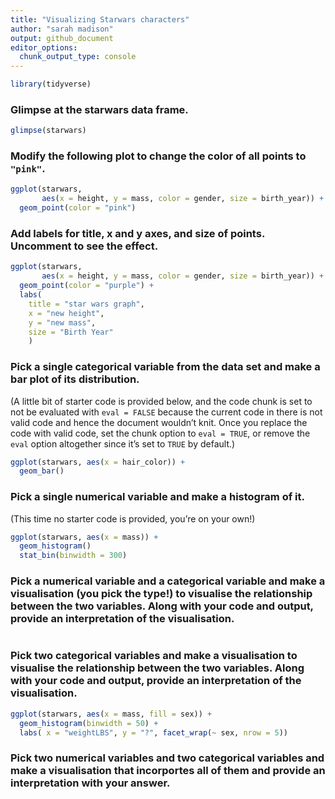 ```yaml
---
title: "Visualizing Starwars characters"
author: "sarah madison"
output: github_document
editor_options: 
  chunk_output_type: console
---
```


```r
library(tidyverse)
```

### Glimpse at the starwars data frame.

```r
glimpse(starwars)
```

### Modify the following plot to change the color of all points to `"pink"`.

```r
ggplot(starwars, 
       aes(x = height, y = mass, color = gender, size = birth_year)) +
  geom_point(color = "pink")
```

### Add labels for title, x and y axes, and size of points. Uncomment to see the effect.

```r
ggplot(starwars, 
       aes(x = height, y = mass, color = gender, size = birth_year)) +
  geom_point(color = "purple") +
  labs(
    title = "star wars graph",
    x = "new height", 
    y = "new mass",
    size = "Birth Year"
    )
```

### Pick a single categorical variable from the data set and make a bar plot of its distribution.

(A little bit of starter code is provided below, and the code chunk is set to not be evaluated with `eval = FALSE` because the current code in there is not valid code and hence the document wouldn't knit. Once you replace the code with valid code, set the chunk option to `eval = TRUE`, or remove the `eval` option altogether since it's set to `TRUE` by default.)

```r
ggplot(starwars, aes(x = hair_color)) +
  geom_bar()

```

### Pick a single numerical variable and make a histogram of it.

(This time no starter code is provided, you're on your own!)

```r
ggplot(starwars, aes(x = mass)) +
  geom_histogram()
  stat_bin(binwidth = 300)
```

### Pick a numerical variable and a categorical variable and make a visualisation (you pick the type!) to visualise the relationship between the two variables. Along with your code and output, provide an interpretation of the visualisation.

```r

```

### Pick two categorical variables and make a visualisation to visualise the relationship between the two variables. Along with your code and output, provide an interpretation of the visualisation.

```r
ggplot(starwars, aes(x = mass, fill = sex)) +
  geom_histogram(binwidth = 50) +
  labs( x = "weightLBS", y = "?", facet_wrap(~ sex, nrow = 5))

```

### Pick two numerical variables and two categorical variables and make a visualisation that incorportes all of them and provide an interpretation with your answer.

```r

```
